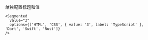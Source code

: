 单独配置标题和值

```tsx
<Segmented
  value="3"
  options={['HTML', 'CSS', { value: '3', label: 'TypeScript' }, 'Dart', 'Swift', 'Rust']}
/>
```
